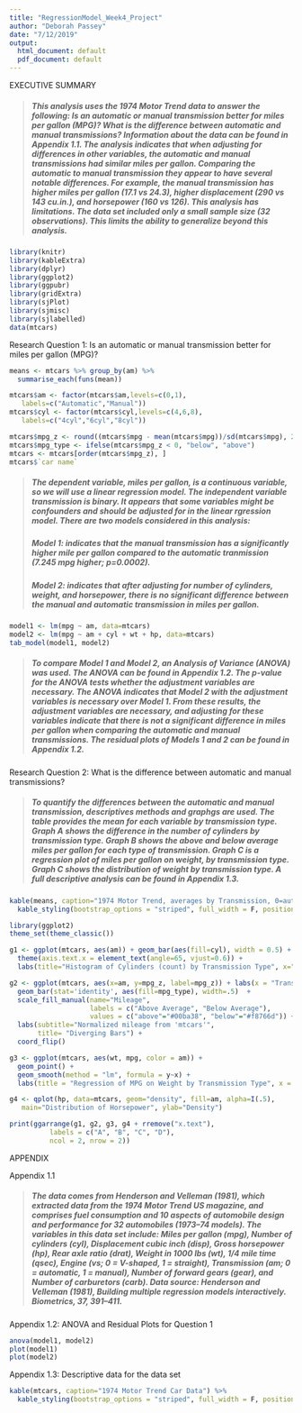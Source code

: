 ---
title: "RegressionModel_Week4_Project"
author: "Deborah Passey"
date: "7/12/2019"
output:
  html_document: default
  pdf_document: default
---

EXECUTIVE SUMMARY 

> ##### This analysis uses the 1974 Motor Trend data to answer the following: Is an automatic or manual transmission better for miles per gallon (MPG)? What is the difference between automatic and manual transmissions? Information about the data can be found in Appendix 1.1. The analysis indicates that when adjusting for differences in other variables, the automatic and manual transmissions had similar miles per gallon. Comparing the automatic to manual transmission they appear to have several notable differences. For example, the manual transmission has higher miles per gallon (17.1 vs 24.3), higher displacement (290 vs 143 cu.in.), and horsepower (160 vs 126). This analysis has limitations. The data set included only a small sample size (32 observations). This limits the ability to generalize beyond this analysis. 

```{r setup, include=FALSE}
library(knitr)
library(kableExtra)
library(dplyr)
library(ggplot2)
library(ggpubr)
library(gridExtra)
library(sjPlot)
library(sjmisc)
library(sjlabelled)
data(mtcars)

```

Research Question 1: Is an automatic or manual transmission better for miles per gallon (MPG)?  

```{r, q1 descriptives, include=FALSE}
means <- mtcars %>% group_by(am) %>% 
  summarise_each(funs(mean))

mtcars$am <- factor(mtcars$am,levels=c(0,1),
   labels=c("Automatic","Manual")) 
mtcars$cyl <- factor(mtcars$cyl,levels=c(4,6,8),
   labels=c("4cyl","6cyl","8cyl"))

mtcars$mpg_z <- round((mtcars$mpg - mean(mtcars$mpg))/sd(mtcars$mpg), 2)
mtcars$mpg_type <- ifelse(mtcars$mpg_z < 0, "below", "above")
mtcars <- mtcars[order(mtcars$mpg_z), ]
mtcars$`car name`
```

> ##### The dependent variable, miles per gallon, is a continuous variable, so we will use a linear regression model. The independent variable transmission is binary. It appears that some variables might be confounders and should be adjusted for in the linear rgression model. There are two models considered in this analysis:  
#####  Model 1: indicates that the manual transmission has a significantly higher mile per gallon compared to the automatic tranmission (7.245 mpg higher; p=0.0002).  
#####  Model 2: indicates that after adjusting for number of cylinders, weight, and horsepower, there is no significant difference between the manual and automatic transmission in miles per gallon.   

```{r models, message = FALSE, echo=FALSE}
model1 <- lm(mpg ~ am, data=mtcars)
model2 <- lm(mpg ~ am + cyl + wt + hp, data=mtcars)
tab_model(model1, model2)

```  

> ##### To compare Model 1 and Model 2, an Analysis of Variance (ANOVA) was used. The ANOVA can be found in Appendix 1.2. The p-value for the ANOVA tests whether the adjustment variables are necessary. The ANOVA indicates that Model 2 with the adjustment variables is necessary over Model 1. From these results, the adjustment variables are necessary, and adjusting for these variables indicate that there is not a significant difference in miles per gallon when comparing the automatic and manual transmissions.  The residual plots of Models 1 and 2 can be found in Appendix 1.2.     


Research Question 2: What is the difference between automatic and manual transmissions?   

> ##### To quantify the differences between the automatic and manual transmission, descriptives methods and graphgs are used. The table provides the mean for each variable by transmission type. Graph A shows the difference in the number of cylinders by transmission type. Graph B shows the above and below average miles per gallon for each type of transmission. Graph C is a regression plot of miles per gallon on weight, by transmission type. Graph C shows the distribution of weight by transmission type. A full descriptive analysis can be found in Appendix 1.3.   


```{r, q2 models, echo = FALSE, fig.height=10, fig.width=10}
kable(means, caption="1974 Motor Trend, averages by Transmission, 0=automatic, 1=manual") %>%
  kable_styling(bootstrap_options = "striped", full_width = F, position = "left")  

library(ggplot2)
theme_set(theme_classic())

g1 <- ggplot(mtcars, aes(am)) + geom_bar(aes(fill=cyl), width = 0.5) + 
  theme(axis.text.x = element_text(angle=65, vjust=0.6)) + 
  labs(title="Histogram of Cylinders (count) by Transmission Type", x="Transmission Type")

g2 <- ggplot(mtcars, aes(x=am, y=mpg_z, label=mpg_z)) + labs(x = "Transmission", y="Centered Average") +
  geom_bar(stat='identity', aes(fill=mpg_type), width=.5)  +
  scale_fill_manual(name="Mileage", 
                    labels = c("Above Average", "Below Average"), 
                    values = c("above"="#00ba38", "below"="#f8766d")) + 
  labs(subtitle="Normalized mileage from 'mtcars'", 
       title= "Diverging Bars") + 
  coord_flip()

g3 <- ggplot(mtcars, aes(wt, mpg, color = am)) +
  geom_point() +
  geom_smooth(method = "lm", formula = y~x) +
  labs(title = "Regression of MPG on Weight by Transmission Type", x = "Weight", y = "Miles per Gallon")

g4 <- qplot(hp, data=mtcars, geom="density", fill=am, alpha=I(.5),
   main="Distribution of Horsepower", ylab="Density")

print(ggarrange(g1, g2, g3, g4 + rremove("x.text"), 
          labels = c("A", "B", "C", "D"),
          ncol = 2, nrow = 2))

```  

  

APPENDIX 

Appendix 1.1  
    
> ##### The data comes from Henderson and Velleman (1981), which extracted data from the 1974 Motor Trend US magazine, and comprises fuel consumption and 10 aspects of automobile design and performance for 32 automobiles (1973–74 models). The variables in this data set include: Miles per gallon (mpg), Number of cylinders (cyl), Displacement cubic inch (disp), Gross horsepower (hp), Rear axle ratio (drat), Weight in 1000 lbs (wt), 1/4 mile time (qsec), Engine (vs; 0 = V-shaped, 1 = straight), Transmission (am; 0 = automatic, 1 = manual), Number of forward gears (gear), and Number of carburetors (carb). Data source: Henderson and Velleman (1981), Building multiple regression models interactively. Biometrics, 37, 391–411.
    
Appendix 1.2: ANOVA and Residual Plots for Question 1 

```{r, residual plots, fig.height=4, fig.width=4}
anova(model1, model2)
plot(model1)
plot(model2)

```  

Appendix 1.3: Descriptive data for the data set  
    
```{r, descriptives}

kable(mtcars, caption="1974 Motor Trend Car Data") %>%
  kable_styling(bootstrap_options = "striped", full_width = F, position = "left")
```






